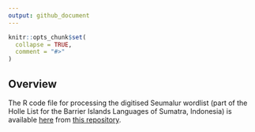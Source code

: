 ```yaml
---
output: github_document
---
```


<!-- README.md is generated from README.Rmd. Please edit that file -->

```r
knitr::opts_chunk$set(
  collapse = TRUE,
  comment = "#>"
)
```

## Overview

<!-- badges: start -->
<!-- badges: end -->

The R code file for processing the digitised Seumalur wordlist (part of the Holle List for the Barrier Islands Languages of Sumatra, Indonesia) is available [here](https://github.com/complexico/holle-list-barrier-islands/blob/main/processing-seumalur-googlespreadsheet.R) from [this repository](https://github.com/complexico/holle-list-barrier-islands).

